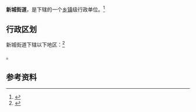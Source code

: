 {{中国乡级行政区|44/14/21/001/000}}

'''新城街道'''，是{{PRC admin/fullname|44/14/21/001/000|3}}下辖的一个[[乡镇|乡镇]]级行政单位。<ref>{{PRC admin/ref sgc|{{PRC admin/parent|44/14/21/001/000}}}}</ref>

== 行政区划 ==

新城街道下辖以下地区：<ref>{{PRC admin/ref sgc|44/14/21/001/000}}</ref>

{{PRC admin/children|44/14/21/001/000}}。

== 参考资料 ==

{{reflist}}

{{行政区划小作品}}
{{PRC admin/navcat|44/14/21/001/000}}